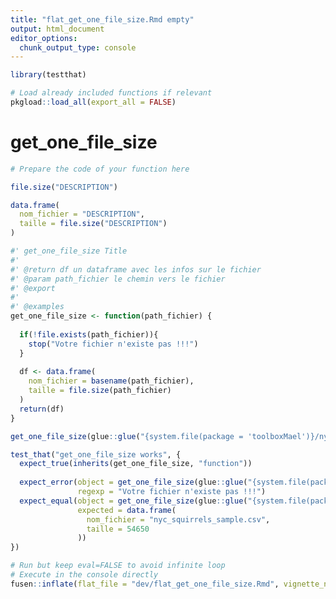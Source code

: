 ```yaml
---
title: "flat_get_one_file_size.Rmd empty"
output: html_document
editor_options: 
  chunk_output_type: console
---
```


```r
library(testthat)
```

```r
# Load already included functions if relevant
pkgload::load_all(export_all = FALSE)
```

# get_one_file_size

```r
# Prepare the code of your function here

file.size("DESCRIPTION")

data.frame(
  nom_fichier = "DESCRIPTION",
  taille = file.size("DESCRIPTION")
)
```

```r
#' get_one_file_size Title
#'
#' @return df un dataframe avec les infos sur le fichier
#' @param path_fichier le chemin vers le fichier
#' @export
#'
#' @examples
get_one_file_size <- function(path_fichier) {
  
  if(!file.exists(path_fichier)){
    stop("Votre fichier n'existe pas !!!")
  }
  
  df <- data.frame(
    nom_fichier = basename(path_fichier),
    taille = file.size(path_fichier)
  )
  return(df)
}
```

```r
get_one_file_size(glue::glue("{system.file(package = 'toolboxMael')}/nyc_squirrels_sample.csv"))
```

```r
test_that("get_one_file_size works", {
  expect_true(inherits(get_one_file_size, "function"))
  
  expect_error(object = get_one_file_size(glue::glue("{system.file(package = 'toolboxMael')}/nyc_squirrels.csv")),
               regexp = "Votre fichier n'existe pas !!!")
  expect_equal(object = get_one_file_size(glue::glue("{system.file(package = 'toolboxMael')}/nyc_squirrels_sample.csv")),
               expected = data.frame(
                 nom_fichier = "nyc_squirrels_sample.csv",
                 taille = 54650
               ))
})
```


```r
# Run but keep eval=FALSE to avoid infinite loop
# Execute in the console directly
fusen::inflate(flat_file = "dev/flat_get_one_file_size.Rmd", vignette_name = "Get file size")
```

